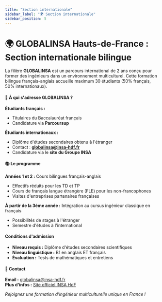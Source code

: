 ```yaml
---
title: "Section internationale"
sidebar_label: "🌍 Section internationale"
sidebar_position: 5
---
```


# 🌍 GLOBALINSA Hauts-de-France : Section internationale bilingue

La filière **GLOBALINSA** est un parcours international de 2 ans conçu pour former des ingénieurs dans un environnement multiculturel. Cette formation bilingue français-anglais accueille maximum 30 étudiants (50% français, 50% internationaux).

#### 🎯 À qui s'adresse GLOBALINSA ?

**Étudiants français :**
- Titulaires du Baccalauréat français
- Candidature via **Parcoursup**

**Étudiants internationaux :**
- Diplôme d'études secondaires obtenu à l'étranger
- Contact : **globalinsa@insa-hdf.fr**
- Candidature via le **site du Groupe INSA**

#### 📚 Le programme

**Années 1 et 2 :** Cours bilingues français-anglais
- Effectifs réduits pour les TD et TP
- Cours de français langue étrangère (FLE) pour les non-francophones
- Visites d'entreprises partenaires françaises

**À partir de la 3ème année :** Intégration au cursus ingénieur classique en français
- Possibilités de stages à l'étranger
- Semestre d'études à l'international

#### Conditions d'admission

- **Niveau requis :** Diplôme d'études secondaires scientifiques
- **Niveau linguistique :** B1 en anglais ET français
- **Évaluation :** Tests de mathématiques et entretiens

#### 📧 Contact

**Email :** globalinsa@insa-hdf.fr  
**Plus d'infos :** [Site officiel INSA HdF](https://www.insa-hautsdefrance.fr/international/etudier-linsa-hauts-france/international-track-globalinsa)

*Rejoignez une formation d'ingénieur multiculturelle unique en France !*